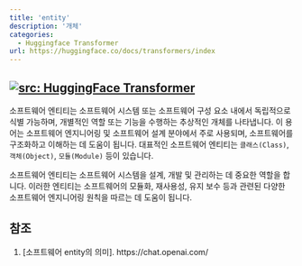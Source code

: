 ```yaml
---
title: 'entity'
description: '개체'
categories:
  - Huggingface Transformer
url: https://huggingface.co/docs/transformers/index
---
```

<a href="https://huggingface.co/docs/transformers/index" target="_blank"><img   loading="lazy" alt="src: HuggingFace Transformer" src="https://img.shields.io/badge/문서-Huggingface_Transformer-blue" ></a>
---

소프트웨어 엔티티는 소프트웨어 시스템 또는 소프트웨어 구성 요소 내에서 독립적으로 식별 가능하며, 개별적인 역할 또는 기능을 수행하는 추상적인 개체를 나타냅니다. 이 용어는 소프트웨어 엔지니어링 및 소프트웨어 설계 분야에서 주로 사용되며, 소프트웨어를 구조화하고 이해하는 데 도움이 됩니다. 대표적인 소프트웨어 엔티티는 `클래스(Class)`, `객체(Object)`, `모듈(Module)` 등이 있습니다.

소프트웨어 엔티티는 소프트웨어 시스템을 설계, 개발 및 관리하는 데 중요한 역할을 합니다. 이러한 엔티티는 소프트웨어의 모듈화, 재사용성, 유지 보수 등과 관련된 다양한 소프트웨어 엔지니어링 원칙을 따르는 데 도움이 됩니다.

## 참조

1. [소프트웨어 entity의 의미]. https://chat.openai.com/